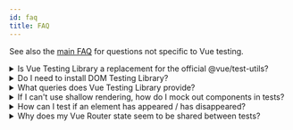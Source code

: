 ```yaml
---
id: faq
title: FAQ
---
```


See also the [main FAQ](dom-testing-library/faq.mdx) for questions not specific
to Vue testing.

<details>
  <summary>Is Vue Testing Library a replacement for the official @vue/test-utils?</summary>

Short answer: yes, it is. If you use Vue Testing Library (VTL) there's no need
to install [@vue/test-utils][vue-test-utils].

Longer answer: VTL is built on top of @vue/test-utils. The official library is
used to render Vue components (by calling [`mount`][mount]) and exposes some of
its methods (while hiding others). You can check the full list of available
methods in the [API](vue-testing-library/api.mdx) section.

</details>

<details>
  <summary>Do I need to install DOM Testing Library?</summary>

Nope! VTL imports everything it needs from DOM Testing Library, and then
re-exports it.

</details>

<details>
  <summary>What queries does Vue Testing Library provide?</summary>

All queries from DOM Testing Library. See
[Queries](cheatsheet#queries) for full list.

</details>

<details>
  <summary>If I can't use shallow rendering, how do I mock out components in tests?</summary>

In general, you should avoid mocking out components (see
[the Guiding Principles section](guiding-principles.mdx)).

However if you need to, you can either use Jest's
[mocking feature](https://facebook.github.io/jest/docs/en/manual-mocks.html) or
the [`stubs`][stubs] key provided by @vue/test-utils.

```js
import {render} from '@vue/test-utils'
import Component from './Component'

test('Can stub components', () => {
  render(Component, {
    stubs: ['FontAwesomeIcon'],
  })
})
```

You can check out a [working example][stubs-example] in the GitHub repository of
VTL.

</details>

<details>
  <summary>How can I test if an element has appeared / has disappeared?</summary>

Check the [Appearance and Disappearance](guide-disappearance.mdx) section of the
Guide for available methods to test appearance and disappearance.

If you want to check if an element was never rendered, you might want to write
something like the following:

```js
expect(queryByText('submit')).toBeNull()

// or, if using jest-dom:
import '@testing-library/jest-dom'
expect(queryByText('submit')).not.toBeInTheDocument()
```

</details>

<details>
  <summary>Why does my Vue Router state seem to be shared between tests?</summary>

By default, Vue Router uses
[`hash` routing mode](https://router.vuejs.org/api/#mode), which stores route
updates in `window.location`. Test runners, such as Jest, do not reset the JSDOM
environment in between test invocations, so route transitions from previous
tests can leak into subsequent tests, even though a new Vue Router is created
with each call to `render`.

To work around this issue, pass an instantiated router using `abstract` mode.
`abstract` mode does not store route information on the JSDOM `window`, so
routing information will not leak between tests. For example:

```js
import {render} from '@testing-library/vue'
import Component from './Component.vue'
import VueRouter from 'vue-router'

test('uses abstract mode for the router', async () => {
  const router = new VueRouter({
    mode: 'abstract',
    routes: [
      // Your routes here
    ],
  })

  const renderResult = render(Component, {
    routes: router,
  })

  // Unlike the router in `hash` mode, the initial routing stack is empty. So,
  // you need to push an initial route to the stack.
  await router.push('/')
})
```

To reduce boilerplate, you can create a custom render function to use throughout
your test suite. For example:

```js
// test-utils.js

import {render} from '@testing-library/vue'
import VueRouter from 'vue-router'

export async function renderApp(component, options) {
  const router = new VueRouter({
    mode: 'abstract',
    routes: [
      // Your routes here
    ],
  })

  const renderResult = render(component, {
    routes: router,
    ...options,
  })

  // Unlike the router in `hash` mode, the initial routing stack is empty. So,
  // you need to push an initial route to the stack.
  await router.push('/')

  return renderResult
}
```

</details>

<!--
Links:
-->

<!-- prettier-ignore-start -->

[vue-test-utils]: https://github.com/vuejs/vue-test-utils
[mount]: https://vue-test-utils.vuejs.org/api/#mount
[stubs]: https://vue-test-utils.vuejs.org/api/options.html#stubs
[stubs-example]: https://github.com/testing-library/vue-testing-library/blob/master/src/__tests__/stubs.js

<!-- prettier-ignore-end -->
